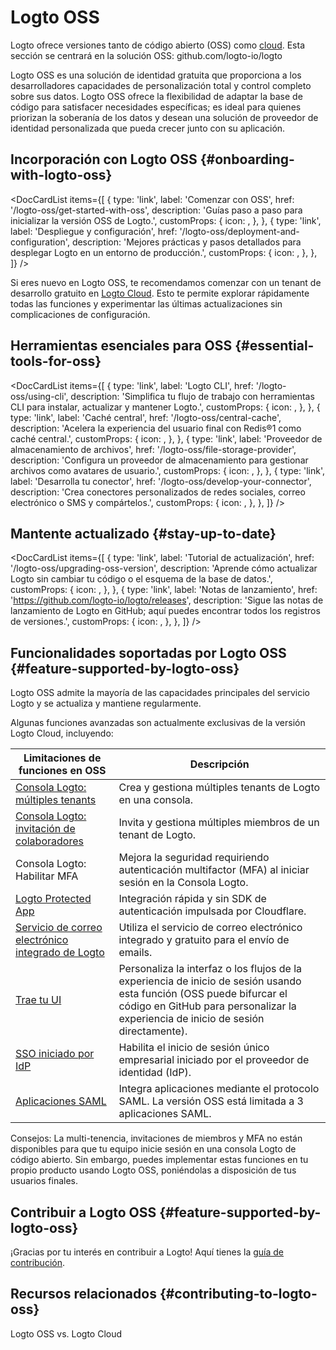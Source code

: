 
# Logto OSS

Logto ofrece versiones tanto de código abierto (OSS) como [cloud](/logto-cloud). Esta sección se centrará en la solución OSS: <Url type="inline" href="https://github.com/logto-io/logto">github.com/logto-io/logto</Url>

Logto OSS es una solución de identidad gratuita que proporciona a los desarrolladores capacidades de personalización total y control completo sobre sus datos. Logto OSS ofrece la flexibilidad de adaptar la base de código para satisfacer necesidades específicas; es ideal para quienes priorizan la soberanía de los datos y desean una solución de proveedor de identidad personalizada que pueda crecer junto con su aplicación.

## Incorporación con Logto OSS \{#onboarding-with-logto-oss}

<DocCardList
  items={[
    {
      type: 'link',
      label: 'Comenzar con OSS',
      href: '/logto-oss/get-started-with-oss',
      description: 'Guías paso a paso para inicializar la versión OSS de Logto.',
      customProps: {
        icon: <RocketIcon />,
      },
    },
    {
      type: 'link',
      label: 'Despliegue y configuración',
      href: '/logto-oss/deployment-and-configuration',
      description:
        'Mejores prácticas y pasos detallados para desplegar Logto en un entorno de producción.',
      customProps: {
        icon: <GearIcon />,
      },
    },
  ]}
/>

<Admonition type="tip" title="¿Necesitas un inicio rápido?">

Si eres nuevo en Logto OSS, te recomendamos comenzar con un tenant de desarrollo gratuito en [Logto Cloud](https://cloud.logto.io). Esto te permite explorar rápidamente todas las funciones y experimentar las últimas actualizaciones sin complicaciones de configuración.

</Admonition>

## Herramientas esenciales para OSS \{#essential-tools-for-oss}

<DocCardList
  items={[
    {
      type: 'link',
      label: 'Logto CLI',
      href: '/logto-oss/using-cli',
      description: 'Simplifica tu flujo de trabajo con herramientas CLI para instalar, actualizar y mantener Logto.',
      customProps: {
        icon: <CliIcon />,
      },
    },
    {
      type: 'link',
      label: 'Caché central',
      href: '/logto-oss/central-cache',
      description: 'Acelera la experiencia del usuario final con Redis®1 como caché central.',
      customProps: {
        icon: <CentralCacheIcon />,
      },
    },
    {
      type: 'link',
      label: 'Proveedor de almacenamiento de archivos',
      href: '/logto-oss/file-storage-provider',
      description: 'Configura un proveedor de almacenamiento para gestionar archivos como avatares de usuario.',
      customProps: {
        icon: <FileStorageIcon />,
      },
    },
    {
      type: 'link',
      label: 'Desarrolla tu conector',
      href: '/logto-oss/develop-your-connector',
      description: 'Crea conectores personalizados de redes sociales, correo electrónico o SMS y compártelos.',
      customProps: {
        icon: <ConnectorsIcon />,
      },
    },
  ]}
/>
## Mantente actualizado \{#stay-up-to-date}

<DocCardList
  items={[
    {
      type: 'link',
      label: 'Tutorial de actualización',
      href: '/logto-oss/upgrading-oss-version',
      description:
        'Aprende cómo actualizar Logto sin cambiar tu código o el esquema de la base de datos.',
      customProps: {
        icon: <UpdateIcon />,
      },
    },
    {
      type: 'link',
      label: 'Notas de lanzamiento',
      href: 'https://github.com/logto-io/logto/releases',
      description:
        'Sigue las notas de lanzamiento de Logto en GitHub; aquí puedes encontrar todos los registros de versiones.',
      customProps: {
        icon: <DocumentIcon />,
      },
    },
  ]}
/>

## Funcionalidades soportadas por Logto OSS \{#feature-supported-by-logto-oss}

Logto OSS admite la mayoría de las capacidades principales del servicio Logto y se actualiza y mantiene regularmente.

Algunas funciones avanzadas son actualmente exclusivas de la versión Logto Cloud, incluyendo:

| Limitaciones de funciones en OSS                                                                         | Descripción                                                                                                                                                                                                |
| -------------------------------------------------------------------------------------------------------- | ---------------------------------------------------------------------------------------------------------------------------------------------------------------------------------------------------------- |
| [Consola Logto: múltiples tenants](/logto-cloud/tenant-settings)                                         | Crea y gestiona múltiples tenants de Logto en una consola.                                                                                                                                                 |
| [Consola Logto: invitación de colaboradores](/logto-cloud/tenant-member-management)                      | Invita y gestiona múltiples miembros de un tenant de Logto.                                                                                                                                                |
| Consola Logto: Habilitar MFA                                                                             | Mejora la seguridad requiriendo autenticación multifactor (MFA) al iniciar sesión en la Consola Logto.                                                                                                     |
| [Logto Protected App](/integrate-logto/protected-app)                                                    | Integración rápida y sin SDK de autenticación impulsada por Cloudflare.                                                                                                                                    |
| [Servicio de correo electrónico integrado de Logto](/connectors/email-connectors/built-in-email-service) | Utiliza el servicio de correo electrónico integrado y gratuito para el envío de emails.                                                                                                                    |
| [Trae tu UI](/customization/bring-your-ui)                                                               | Personaliza la interfaz o los flujos de la experiencia de inicio de sesión usando esta función (OSS puede bifurcar el código en GitHub para personalizar la experiencia de inicio de sesión directamente). |
| [SSO iniciado por IdP](/end-user-flows/enterprise-sso/idp-initiated-sso)                                 | Habilita el inicio de sesión único empresarial iniciado por el proveedor de identidad (IdP).                                                                                                               |
| [Aplicaciones SAML](/integrate-logto/saml-app)                                                           | Integra aplicaciones mediante el protocolo SAML. La versión OSS está limitada a 3 aplicaciones SAML.                                                                                                       |

Consejos: La multi-tenencia, invitaciones de miembros y MFA no están disponibles para que tu equipo inicie sesión en una consola Logto de código abierto. Sin embargo, puedes implementar estas funciones en tu propio producto usando Logto OSS, poniéndolas a disposición de tus usuarios finales.

## Contribuir a Logto OSS \{#feature-supported-by-logto-oss}

¡Gracias por tu interés en contribuir a Logto! Aquí tienes la [guía de contribución](/logto-oss/contribution).

## Recursos relacionados \{#contributing-to-logto-oss}

<Url href="https://blog.logto.io/logto-oss-vs-logto-cloud">Logto OSS vs. Logto Cloud</Url>
